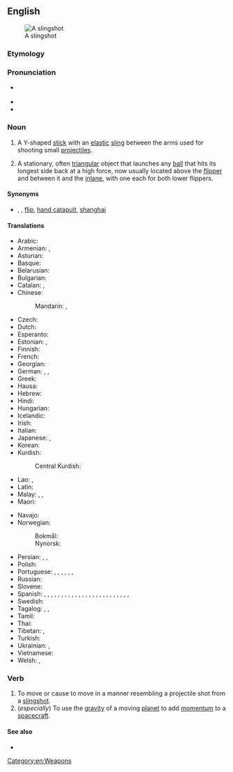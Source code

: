 ==English==
{{was wotd|2016|January|18}}
[[File:Slingshot (weapon).png|thumb|upright|A slingshot]]

===Etymology===
{{compound|en|sling|shot}}

===Pronunciation===
* {{a|RP}} {{IPA|en|/ˈslɪŋʃɒt/}}
* {{audio|en|en-au-slingshot.ogg|Audio (AU)}}
* {{hyphenation|en|sling|shot}}

===Noun===
{{en-noun}}

# {{lb|en|chiefly|American}} A Y-shaped [[stick]] with an [[elastic]] [[sling]] between the arms used for shooting small [[projectile]]s.
# {{lb|en|pinball}} A stationary, often [[triangular]] object that launches any [[ball]] that hits its longest side back at a high force, now usually located above the [[flipper]] and between it and the [[inlane]], with one each for both lower flippers.

====Synonyms====
* {{sense|stick with elastic band for shooting projectiles}} {{l|en|bean shooter}}, {{l|en|catapult}} {{qualifier|UK}}, [[flip]], [[hand catapult]], [[shanghai]] {{qualifier|Australia and New Zealand}}

====Translations====
{{trans-top-also|Y-shaped stick with an elastic sling between the arms used for shooting small projectiles|sling}}
* Arabic: {{t|ar|مِقْلَاع}}
* Armenian: {{t+|hy|պարսատիկ}}, {{t|hy|ռագատկա}}
* Asturian: {{t|ast|flonda}}
* Basque: {{t|eu|tiragoma}}
* Belarusian: {{t|be|рага́тка|f}}
* Bulgarian: {{t+|bg|пра́шка|f}}
* Catalan: {{t+|ca|tirador|m}}, {{t+|ca|profunda}}
* Chinese:
*: Mandarin: {{t+|cmn|彈弓|sc=Hani}}, {{t+|cmn|弹弓|tr=dàngōng|sc=Hani}}
* Czech: {{t+|cs|prak|m}}
* Dutch: {{t+|nl|katapult|m}}
* Esperanto: {{t|eo|ŝtonĵetileto}}
* Estonian: {{t|et|ragulka}}, {{t|et|kada}}
* Finnish: {{t+|fi|ritsa}}
* French: {{t+|fr|lance-pierre|m}}
* Georgian: {{t|ka|შურდული|sc=Geor}}
* German: {{t+|de|Schleuder|f}}, {{t+|de|Steinschleuder|f}}, {{t+|de|Zwille|f}}
* Greek: {{t+|el|σφεντόνα|f}}
* Hausa: {{t|ha|majajjawa|f|alt=màjajjawā}}
* Hebrew: {{t+|he|רוגטקה|f|tr=rúgát'qa|alt=רוּגַאֲטְקָה \ רוּגַטְקָה}}
* Hindi: {{t+|hi|गुलेल|f}}
* Hungarian: {{t+|hu|csúzli}}
* Icelandic: {{t|is|teygjubyssa|f}}
* Irish: {{t|ga|crann tabhaill|m}}
* Italian: {{t+|it|fionda|f}}
* Japanese: {{t+|ja|パチンコ|tr=pachinko|sc=Jpan}}, {{t|ja|スリングショット|tr=suringshotto|sc=Jpan}}
* Korean: {{t+|ko|새총}}
* Kurdish:
*: Central Kurdish: {{t|ckb|قۆچەقانی}}
* Lao: {{t+|lo|ກະຖຸນ}}, {{t|lo|ຫນ້າກະຖຸນ}}
* Latin: {{t|la|fustibalus|m}}
* Malay: {{t|ms|lastik}}, {{t|ms|tarbil}}, {{t|ms|jepretan}}
* Maori: {{t|mi|kōtaha}}
{{trans-mid}}
* Navajo: {{t|nv|bee adiltąshí}}
* Norwegian: {{t+|no|sprettert|m}}
*: Bokmål: {{t+|nb|sprettert|m}}
*: Nynorsk: {{t|nn|sprettert|m}}
* Persian: {{t|fa|کلاسنگ|tr=kalâsang|sc=fa-Arab}}, {{t|fa|قلاب‌سنگ|tr=qollâb-sang|sc=fa-Arab}}, {{t+|fa|فلاخن|tr=falâxan|sc=fa-Arab}}
* Polish: {{t+|pl|proca|f}}
* Portuguese: {{t+|pt|estilingue}}, {{t+|pt|baladeira}}, {{t|pt|atiradeira|f}}, {{t+|pt|fisga|f}}, {{t+|pt|bodoque|m}}, {{t+|pt|funda|f}}, {{t|pt|setra|f}}
* Russian: {{t+|ru|рога́тка|f}}
* Slovene: {{t+|sl|frača|f}}
* Spanish: {{t+|es|baladora|f}} {{qualifier|Peruvian Amazonia}}, {{t|es|biombo|m}} {{qualifier|Panama}}, {{t+|es|catapulta|f}} {{qualifier|Costa Rica}}, {{t|es|cauchera|f}} {{qualifier|Colombia}}, {{t+|es|charpe|m}} {{qualifier|Southwestern Mexico}}, {{t|es|chilinchate|m}} {{qualifier|Honduras}}, {{t+|es|china|f}} {{qualifier|Venezuela}}, {{t|es|estiladera|f}} {{qualifier|Canary Islands}}, {{t+|es|fonda|f}} {{qualifier|Central and Western Venezuela}}, {{t+|es|gomera|f}} {{qualifier|Argentina}}, {{t+|es|gomero|m}} {{qualifier|Northwestern and Southern Central Spain}}, {{t+|es|honda|f}} {{qualifier|Bolivia|Colombian Caribbean Coast|Chile|Guatemala|Northwestern Argentina|Northwestern Venezuela|Peru|Uruguay}}, {{t|es|hondilla|f}} {{qualifier|El Salvador|Honduras}}, {{t|es|hondita|f}} {{qualifier|Paraguay}}, {{t|es|hulera|f}} {{qualifier|Nicaragua}}, {{t|es|jebe|m}} {{qualifier|Peru}}, {{t|es|resortera|f}} {{qualifier|Costa Rica|Ecuador|Mexican standard usage}}, {{t|es|tiracantos|m}} {{qualifier|Western Central Spain}}, {{t|es|tirachinas|m}} {{qualifier|Spain standard usage}}, {{t|es|tirachinos|m}} {{qualifier|Southwestern Spain}}, {{t|es|tiradera|f}} {{qualifier|Spain's Canary Islands}}, {{t+|es|tirador|m}} {{qualifier|Northwestern Mexico|Southern Central and Northeastern Spain}}, {{t|es|tiragomas|m}} {{qualifier|Northern Central Spain|specifically Cantabria, Basque Country, Soria, La Rioja and Aragon}}, {{t|es|tirahule|m}} {{qualifier|Southeastern Mexico}}, {{t|es|tirapiedras|m}} {{qualifier|Cuba|Dominican Republic}}, {{t|es|tira-tira|m}} {{qualifier|Northwestern Venezuela, specifically State of Falcon}}
* Swedish: {{t|sv|slangbella|c}}
* Tagalog: {{t|tl|saltik}}, {{t|tl|paltik}}, {{t|tl|tirador}}
* Tamil: {{t+|ta|சுண்டுவில்}}
* Thai: {{t+|th|หนังสติ๊ก}}
* Tibetan: {{t|bo|འུར་རདོ}}, {{t|bo|གུར་ཐོགས}}
* Turkish: {{t+|tr|sapan}}
* Ukrainian: {{t|uk|рога́тка|f}}, {{t|uk|рога́чка|f}}
* Vietnamese: {{t+|vi|ná}}
* Welsh: {{t|cy|sling|m|f}}, {{t|cy|catapwlt|m}}
{{trans-bottom}}

===Verb===
{{en-verb|++}}

# To move or cause to move in a manner resembling a projectile shot from a [[#Noun|slingshot]].
# (''especially'') To use the [[gravity]] of a moving [[planet]] to add [[momentum]] to a [[spacecraft]].

====See also====
* {{l|en|gravity assist}}

[[Category:en:Weapons]]